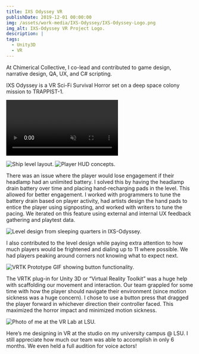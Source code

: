 ```yaml
---
title: IXS Odyssey VR
publishDate: 2019-12-01 00:00:00
img: /assets/work-media/IXS-Odyssey/IXS-Odyssey-Logo.png
img_alt: IXS-Odyssey VR Project Logo.
description: | 
tags:
  - Unity3D
  - VR
---
```


<Aside 
  emoji="🚀 "
  title="Role: Designer, QA, Co-lead"
  involvement="Jan 2017 - Jul 2018"
  tools="Unity3D, VRTK, Photoshop"
  status="Unreleased"
  developer="Chimerical Collective"
/>

At Chimerical Collective, I co-lead and contributed to game design, narrative design, QA, UX, and C# scripting.

IXS Odyssey is a VR Sci-Fi Survival Horror set on a deep space colony mission to TRAPPIST-1.

<Video
  path="../public/assets/work-media/IXS-Odyssey/Odyssey Gameplay Trailer.mp4"
  autoplay="autoplay"
  loop="loop"
  muted="muted"
/>

<div className="flex-container">
  <img class="lightbox-image" src="../assets/work-media/IXS-Odyssey/IXS-Odyssey-Ship-Layout.png" alt="Ship level layout." />
  <img class="lightbox-image" src="../assets/work-media/IXS-Odyssey/IXS-Odyssey-HUD-Concept.png" alt="Player HUD concepts." />
</div>

There was an issue where the player would lose engagement if their headlamp had an unlimited battery. I solved this by having the headlamp drain battery over time and placing hand-recharging pads in the level. This allowed for better engagement. I worked with programmers to tune the battery drain based on player activity, had artists design the hand pads to entice the player using signposting, and worked with writers to tune the pacing. We iterated on this feature using external and internal UX feedback gathering and playtest data.

<div className="flex-container">
  <img class="lightbox-image" src="../assets/work-media/IXS-Odyssey/IXS-Odyssey-Level-Design.jpeg" alt="Level design from sleeping quarters in IXS-Odyssey." />
  
  <p>I also contributed to the level design while paying extra attention to how much players would be frightened and dialing up to 11 where possible. We had players peaking around corners not knowing what to expect next.</p>
</div>

<div className="flex-container">
  <img class="lightbox-image" src="../assets/work-media/IXS-Odyssey/VRTK-button.gif" alt="VRTK Prototype GIF showing button functionality." />
  
  <p>The VRTK plug-in for Unity 3D or “Virtual Reality Toolkit” was a huge help with scaffolding our movement and interaction. Our team grappled for some time with how the player should navigate their environment (since motion sickness was a huge concern). I chose to use a button press that dragged the player forward in whichever direction their controller faced. This maximized the horror impact and minimized motion sickness.</p>
</div>

<div className="flex-container">
  <img class="lightbox-image" src="../assets/work-media/IXS-Odyssey/LSU-VR-Studio.jpeg" alt="Photo of me at the VR Lab at LSU." />
  
  <p>Here’s me designing in VR at the studio on my university campus @ LSU. I still appreciate how much our team was able to accomplish in only 6 months. We even held a full audition for voice actors! </p>
</div>